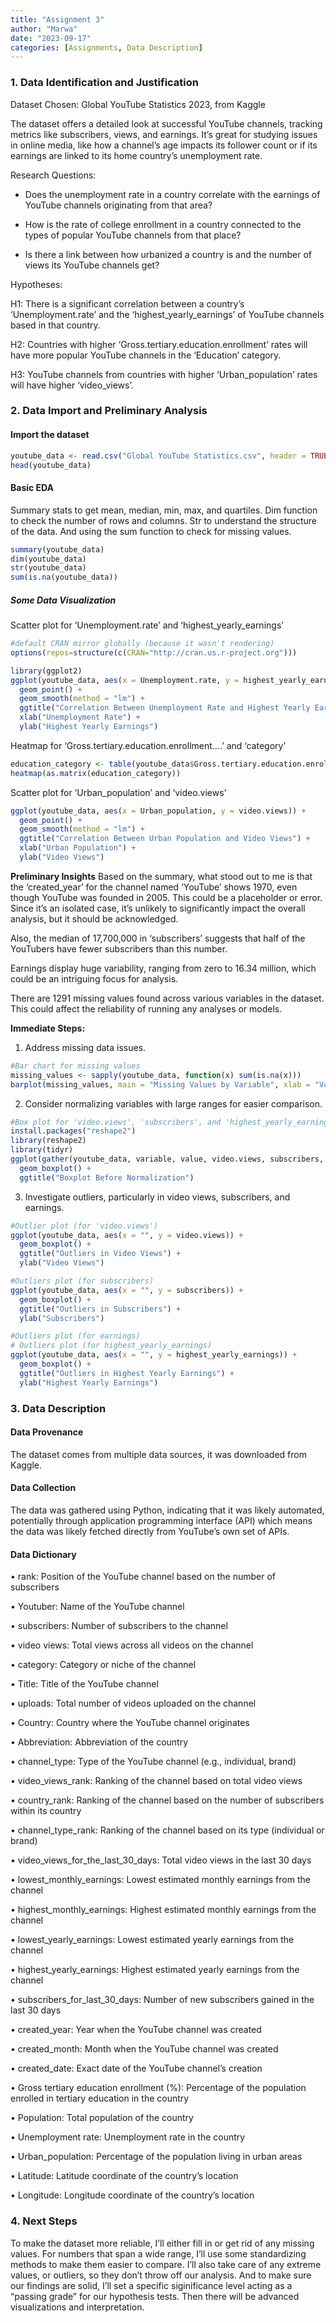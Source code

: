 ```yaml
---
title: "Assignment 3"
author: "Marwa"
date: "2023-09-17"
categories: [Assignments, Data Description]
---
```


### 1. Data Identification and Justification

Dataset Chosen: Global YouTube Statistics 2023, from Kaggle

The dataset offers a detailed look at successful YouTube channels, tracking metrics like subscribers, views, and earnings. It's great for studying issues in online media, like how a channel's age impacts its follower count or if its earnings are linked to its home country's unemployment rate.

Research Questions:

- Does the unemployment rate in a country correlate with the earnings of YouTube channels originating from that area?

- How is the rate of college enrollment in a country connected to the types of popular YouTube channels from that place?

- Is there a link between how urbanized a country is and the number of views its YouTube channels get?

Hypotheses:

H1: There is a significant correlation between a country's 'Unemployment.rate' and the 'highest_yearly_earnings' of YouTube channels based in that country.

H2: Countries with higher 'Gross.tertiary.education.enrollment' rates will have more popular YouTube channels in the 'Education' category.

H3: YouTube channels from countries with higher 'Urban_population' rates will have higher 'video_views'.

### 2. Data Import and Preliminary Analysis

#### Import the dataset

```r
youtube_data <- read.csv("Global YouTube Statistics.csv", header = TRUE)
head(youtube_data)
```
#### Basic EDA
Summary stats to get mean, median, min, max, and quartiles. Dim function to check the number of rows and columns. Str to understand the structure of the data. And using the sum function to check for missing values. 
```r
summary(youtube_data)
dim(youtube_data)
str(youtube_data)
sum(is.na(youtube_data))

```
##### Some Data Visualization 
Scatter plot for 'Unemployment.rate' and 'highest_yearly_earnings'
```r
#default CRAN mirror globally (because it wasn't rendering)
options(repos=structure(c(CRAN="http://cran.us.r-project.org")))

library(ggplot2)
ggplot(youtube_data, aes(x = Unemployment.rate, y = highest_yearly_earnings)) +
  geom_point() +
  geom_smooth(method = "lm") +
  ggtitle("Correlation Between Unemployment Rate and Highest Yearly Earnings") +
  xlab("Unemployment Rate") +
  ylab("Highest Yearly Earnings")

```
Heatmap for 'Gross.tertiary.education.enrollment....' and 'category'
```r
education_category <- table(youtube_data$Gross.tertiary.education.enrollment, youtube_data$category)
heatmap(as.matrix(education_category))

```
Scatter plot for 'Urban_population' and 'video.views'
```r
ggplot(youtube_data, aes(x = Urban_population, y = video.views)) +
  geom_point() +
  geom_smooth(method = "lm") +
  ggtitle("Correlation Between Urban Population and Video Views") +
  xlab("Urban Population") +
  ylab("Video Views")

```

**Preliminary Insights**
Based on the summary, what stood out to me is that the 'created_year' for the channel named 'YouTube' shows 1970, even though YouTube was founded in 2005. This could be a placeholder or error. Since it's an isolated case, it's unlikely to significantly impact the overall analysis, but it should be acknowledged.

Also, the median of 17,700,000 in 'subscribers' suggests that half of the YouTubers have fewer subscribers than this number.

Earnings display huge variability, ranging from zero to 16.34 million, which could be an intriguing focus for analysis.

There are 1291 missing values found across various variables in the dataset. This could affect the reliability of running any analyses or models.

**Immediate Steps:**

1. Address missing data issues.
```r
#Bar chart for missing values
missing_values <- sapply(youtube_data, function(x) sum(is.na(x)))
barplot(missing_values, main = "Missing Values by Variable", xlab = "Variables", ylab = "Number of Missing Values")

```

2. Consider normalizing variables with large ranges for easier comparison.
```r
#Box plot for 'video.views', 'subscribers', and 'highest_yearly_earnings' (Before normalization)
install.packages("reshape2")
library(reshape2)
library(tidyr)
ggplot(gather(youtube_data, variable, value, video.views, subscribers, highest_yearly_earnings), aes(x = variable, y = value)) +
  geom_boxplot() +
  ggtitle("Boxplot Before Normalization")

```

3. Investigate outliers, particularly in video views, subscribers, and earnings.
```r
#Outlier plot (for 'video.views')
ggplot(youtube_data, aes(x = "", y = video.views)) +
  geom_boxplot() +
  ggtitle("Outliers in Video Views") +
  ylab("Video Views")

#Outliers plot (for subscribers)
ggplot(youtube_data, aes(x = "", y = subscribers)) +
  geom_boxplot() +
  ggtitle("Outliers in Subscribers") +
  ylab("Subscribers")

#Outliers plot (for earnings)
# Outliers plot (for highest_yearly_earnings)
ggplot(youtube_data, aes(x = "", y = highest_yearly_earnings)) +
  geom_boxplot() +
  ggtitle("Outliers in Highest Yearly Earnings") +
  ylab("Highest Yearly Earnings")

```

### 3. Data Description

#### Data Provenance
The dataset comes from multiple data sources, it was downloaded from Kaggle.

#### Data Collection
The data was gathered using Python, indicating that it was likely automated, potentially through application programming interface (API) which means the data was likely fetched directly from YouTube's own set of APIs.

#### Data Dictionary
•	rank: Position of the YouTube channel based on the number of subscribers

•	Youtuber: Name of the YouTube channel

•	subscribers: Number of subscribers to the channel

•	video views: Total views across all videos on the channel

•	category: Category or niche of the channel

•	Title: Title of the YouTube channel

•	uploads: Total number of videos uploaded on the channel

•	Country: Country where the YouTube channel originates

•	Abbreviation: Abbreviation of the country

•	channel_type: Type of the YouTube channel (e.g., individual, brand)

•	video_views_rank: Ranking of the channel based on total video views

•	country_rank: Ranking of the channel based on the number of subscribers within its country

•	channel_type_rank: Ranking of the channel based on its type (individual or brand)

•	video_views_for_the_last_30_days: Total video views in the last 30 days

•	lowest_monthly_earnings: Lowest estimated monthly earnings from the channel

•	highest_monthly_earnings: Highest estimated monthly earnings from the channel

•	lowest_yearly_earnings: Lowest estimated yearly earnings from the channel

•	highest_yearly_earnings: Highest estimated yearly earnings from the channel

•	subscribers_for_last_30_days: Number of new subscribers gained in the last 30 days

•	created_year: Year when the YouTube channel was created

•	created_month: Month when the YouTube channel was created

•	created_date: Exact date of the YouTube channel's creation

•	Gross tertiary education enrollment (%): Percentage of the population enrolled in tertiary education in the country

•	Population: Total population of the country

•	Unemployment rate: Unemployment rate in the country

•	Urban_population: Percentage of the population living in urban areas

•	Latitude: Latitude coordinate of the country's location

•	Longitude: Longitude coordinate of the country's location

### 4. Next Steps
To make the dataset more reliable, I'll either fill in or get rid of any missing values. For numbers that span a wide range, I'll use some standardizing methods to make them easier to compare. I'll also take care of any extreme values, or outliers, so they don't throw off our analysis. And to make sure our findings are solid, I'll set a specific siginificance level acting as a "passing grade" for our hypothesis tests. Then there will be advanced visualizations and interpretation.